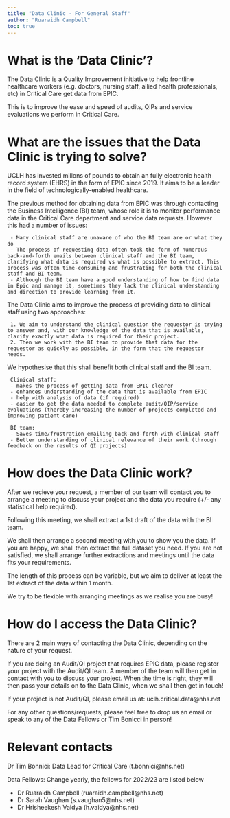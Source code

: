 ```yaml
---
title: "Data Clinic - For General Staff"
author: "Ruaraidh Campbell"
toc: true
--- 
```


# What is the 'Data Clinic'? 

The Data Clinic is a Quality Improvement initiative to help frontline healthcare workers (e.g. doctors, nursing staff, allied health professionals, etc) in Critical Care get data from EPIC.  

This is to improve the ease and speed of audits, QIPs and service evaluations we perform in Critical Care. 

# What are the issues that the Data Clinic is trying to solve? 

UCLH has invested millons of pounds to obtain an fully electronic health record system (EHRS) in the form of EPIC since 2019. It aims to be a leader in the field of technologically-enabled healthcare.

The previous method for obtaining data from EPIC was through contacting the Business Intelligence (BI) team, whose role it is to monitor performance data in the Critical Care department and service data requests. However this had a number of issues: 

     - Many clinical staff are unaware of who the BI team are or what they do 
     - The process of requesting data often took the form of numerous back-and-forth emails between clinical staff and the BI team, clarifying what data is required vs what is possible to extract. This process was often time-consuming and frustrating for both the clinical staff and BI team. 
     - Although the BI team have a good understanding of how to find data in Epic and manage it, sometimes they lack the clinical understanding and direction to provide learning from it. 

The Data Clinic aims to improve the process of providing data to clinical staff using two approaches:

     1. We aim to understand the clinical question the requestor is trying to answer and, with our knowledge of the data that is available, clarify exactly what data is required for their project.
     2. Then we work with the BI team to provide that data for the requestor as quickly as possible, in the form that the requestor needs.

We hypothesise that this shall benefit both clinical staff and the BI team. 

     Clinical staff: 
     - makes the process of getting data from EPIC clearer
     - enhances understanding of the data that is available from EPIC 
     - help with analysis of data (if required)
     - easier to get the data needed to complete audit/QIP/service evaluations (thereby increasing the number of projects completed and improving patient care)

     BI team:
     - Saves time/frustration emailing back-and-forth with clinical staff   
     - Better understanding of clinical relevance of their work (through feedback on the results of QI projects)

# How does the Data Clinic work? 

After we recieve your request, a member of our team will contact you to arrange a meeting to discuss your project and the data you require (+/- any statistical help required).   

Following this meeting, we shall extract a 1st draft of the data with the BI team.  

We shall then arrange a second meeting with you to show you the data. If you are happy, we shall then extract the full dataset you need. If you are not satisfied, we shall arrange further extractions and meetings until the data fits your requirements. 

The length of this process can be variable, but we aim to deliver at least the 1st extract of the data within 1 month. 

We try to be flexible with arranging meetings as we realise you are busy! 

# How do I access the Data Clinic? 

There are 2 main ways of contacting the Data Clinic, depending on the nature of your request. 

If you are doing an Audit/QI project that requires EPIC data, please register your project with the Audit/QI team. A member of the team will then get in contact with you to discuss your project. When the time is right, they will then pass your details on to the Data Clinic, when we shall then get in touch! 

If your project is not Audit/QI, please email us at: uclh.critical.data@nhs.net

For any other questions/requests, please feel free to drop us an email or speak to any of the Data Fellows or Tim Bonicci in person! 

# Relevant contacts 

Dr Tim Bonnici: Data Lead for Critical Care (t.bonnici@nhs.net)    

Data Fellows: Change yearly, the fellows for 2022/23 are listed below  

- Dr Ruaraidh Campbell (ruaraidh.campbell@nhs.net)
- Dr Sarah Vaughan (s.vaughan5@nhs.net)
- Dr Hrisheekesh Vaidya (h.vaidya@nhs.net)

